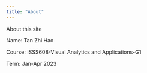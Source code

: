```yaml
---
title: "About"
---
```


About this site

Name: Tan Zhi Hao

Course: ISSS608-Visual Analytics and Applications-G1

Term: Jan-Apr 2023

